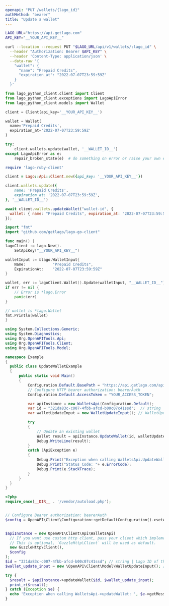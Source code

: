 ```yaml
---
openapi: "PUT /wallets/{lago_id}"
authMethod: "bearer"
title: "Update a wallet"
---
```


<RequestExample>

```bash cURL
LAGO_URL="https://api.getlago.com"
API_KEY="__YOUR_API_KEY__"

curl --location --request PUT "$LAGO_URL/api/v1/wallets/:lago_id" \
  --header "Authorization: Bearer $API_KEY" \
  --header 'Content-Type: application/json' \
  --data-raw '{
    "wallet": {
      "name": "Prepaid Credits",
      "expiration_at": "2022-07-07T23:59:59Z"
    }
  }'
```

```python Python
from lago_python_client.client import Client
from lago_python_client.exceptions import LagoApiError
from lago_python_client.models import Wallet

client = Client(api_key='__YOUR_API_KEY__')

wallet = Wallet(
  name='Prepaid Credits',
  expiration_at='2022-07-07T23:59:59Z'
)

try:
    client.wallets.update(wallet, '__WALLET_ID__')
except LagoApiError as e:
    repair_broken_state(e)  # do something on error or raise your own exception
```

```ruby Ruby
require 'lago-ruby-client'

client = Lago::Api::Client.new({api_key: '__YOUR_API_KEY__'})

client.wallets.update({
    name: 'Prepaid Credits',
    expiration_at: '2022-07-07T23:59:59Z',
}, '__WALLET_ID__')
```

```js Javascript
await client.wallets.updateWallet("wallet-id", {
  wallet: { name: "Prepaid Credits", expiration_at: "2022-07-07T23:59:59Z" },
});
```

```go Go
import "fmt"
import "github.com/getlago/lago-go-client"

func main() {
lagoClient := lago.New().
    SetApiKey("__YOUR_API_KEY__")

walletInput := &lago.WalletInput{
    Name:            "Prepaid Credits",
    ExpirationAt:    "2022-07-07T23:59:59Z"
}

wallet, err := lagoClient.Wallet().Update(walletInput, "__WALLET_ID__")
if err != nil {
    // Error is *lago.Error
    panic(err)
}

// wallet is *lago.Wallet
fmt.Println(wallet)
}
```

```csharp C#
using System.Collections.Generic;
using System.Diagnostics;
using Org.OpenAPITools.Api;
using Org.OpenAPITools.Client;
using Org.OpenAPITools.Model;

namespace Example
{
  public class UpdateWalletExample
  {
      public static void Main()
      {
          Configuration.Default.BasePath = "https://api.getlago.com/api/v1";
          // Configure HTTP bearer authorization: bearerAuth
          Configuration.Default.AccessToken = "YOUR_ACCESS_TOKEN";

          var apiInstance = new WalletsApi(Configuration.Default);
          var id = "321da83c-c007-4fbb-afcd-b00c07c41ssd";  // string | Lago ID of the existing wallet
          var walletUpdateInput = new WalletUpdateInput(); // WalletUpdateInput | Update an existing wallet

          try
          {
              // Update an existing wallet
              Wallet result = apiInstance.UpdateWallet(id, walletUpdateInput);
              Debug.WriteLine(result);
          }
          catch (ApiException e)
          {
              Debug.Print("Exception when calling WalletsApi.UpdateWallet: " + e.Message );
              Debug.Print("Status Code: "+ e.ErrorCode);
              Debug.Print(e.StackTrace);
          }
      }
  }
}
```

```php PHP
<?php
require_once(__DIR__ . '/vendor/autoload.php');


// Configure Bearer authorization: bearerAuth
$config = OpenAPI\Client\Configuration::getDefaultConfiguration()->setAccessToken('YOUR_ACCESS_TOKEN');


$apiInstance = new OpenAPI\Client\Api\WalletsApi(
  // If you want use custom http client, pass your client which implements `GuzzleHttp\ClientInterface`.
  // This is optional, `GuzzleHttp\Client` will be used as default.
  new GuzzleHttp\Client(),
  $config
);
$id = "321da83c-c007-4fbb-afcd-b00c07c41ssd"; // string | Lago ID of the existing wallet
$wallet_update_input = new \OpenAPI\Client\Model\WalletUpdateInput(); // \OpenAPI\Client\Model\WalletUpdateInput | Update an existing wallet

try {
  $result = $apiInstance->updateWallet($id, $wallet_update_input);
  print_r($result);
} catch (Exception $e) {
  echo 'Exception when calling WalletsApi->updateWallet: ', $e->getMessage(), PHP_EOL;
}
```

</RequestExample>
